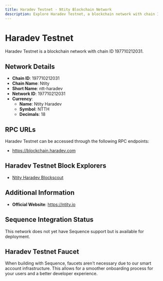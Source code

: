 ```yaml
--- 
title: Haradev Testnet - Ntity Blockchain Network
description: Explore Haradev Testnet, a blockchain network with chain ID 197710212031. Learn about its native currency, Ntity Haradev, and how to interact with the network.
---
```


# Haradev Testnet

Haradev Testnet is a blockchain network with chain ID 197710212031.

## Network Details

- **Chain ID**: 197710212031
- **Chain Name**: Ntity
- **Short Name**: ntt-haradev
- **Network ID**: 197710212031
- **Currency**: 
  - **Name**: Ntity Haradev
  - **Symbol**: NTTH
  - **Decimals**: 18

## RPC URLs

Haradev Testnet can be accessed through the following RPC endpoints:

- https://blockchain.haradev.com

## Haradev Testnet Block Explorers

- [Ntity Haradev Blockscout](https://blockscout.haradev.com)

## Additional Information

- **Official Website**: https://ntity.io

## Sequence Integration Status

This network does not yet have Sequence support but is available for deployment.

## Haradev Testnet Faucet

When building with Sequence, faucets aren't necessary due to our smart account infrastructure. This allows for a smoother onboarding process for your users and a better developer experience.
